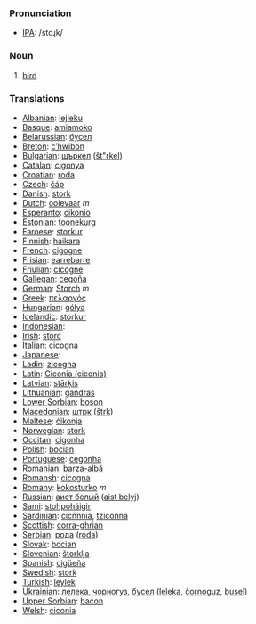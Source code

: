 === Pronunciation ===
*[[w:IPA|IPA]]: /stoɻk/

=== Noun ===

# [[bird]]

=== Translations ===

*[[Albanian]]: [[lejleku]]
*[[Basque]]: [[amiamoko]]
*[[Belarussian]]: [[бусел]]
*[[Breton]]: [[c’hwibon]]
*[[Bulgarian]]: [[щъркел]] ([[št"rkel]])
*[[Catalan]]: [[cigonya]]
*[[Croatian]]: [[roda]]
*[[Czech]]: [[čáp]]
*[[Danish]]: [[stork]]
*[[Dutch]]: [[ooievaar]] ''m''
*[[Esperanto]]: [[cikonio]]
*[[Estonian]]: [[toonekurg]]
*[[Faroese]]: [[storkur]]
*[[Finnish]]: [[haikara]]
*[[French]]: [[cigogne]] '' ''
*[[Frisian]]: [[earrebarre]]
*[[Friulian]]: [[cicogne]]
*[[Gallegan]]: [[cegoña]]
*[[German]]: [[Storch]] ''m''
*[[Greek]]: [[πελαργός]] '' ''
*[[Hungarian]]: [[gólya]]
*[[Icelandic]]: [[storkur]]
*[[Indonesian]]: [[]]
*[[Irish]]: [[storc]]
*[[Italian]]: [[cicogna]] '' ''
*[[Japanese]]: [[]]
*[[Ladin]]: [[zicogna]]
*[[Latin]]: [[Ciconia (ciconia)]] '' ''
*[[Latvian]]: [[stārķis]]
*[[Lithuanian]]: [[gandras]]
*[[Lower Sorbian]]: [[bośon]]
*[[Macedonian]]: [[штрк]] ([[štrk]])
*[[Maltese]]: [[ċikonja]]
*[[Norwegian]]: [[stork]]
*[[Occitan]]: [[cigonha]]
*[[Polish]]: [[bocian]] '' ''
*[[Portuguese]]: [[cegonha]]
*[[Romanian]]: [[barza-albă]]
*[[Romansh]]: [[cicogna]]
*[[Romany]]: [[kokosturko]] ''m''
*[[Russian]]: [[аист белый]] ([[aist belyj]]) '' ''
*[[Sami]]: [[stohpoháigir]]
*[[Sardinian]]: [[cicňnnia]], [[tziconna]]
*[[Scottish]]: [[corra-ghrian]]
*[[Serbian]]: [[рода]] ([[roda]])
*[[Slovak]]: [[bocian]]
*[[Slovenian]]: [[štorklja]]
*[[Spanish]]: [[cigüeña]] '' ''
*[[Swedish]]: [[stork]]
*[[Turkish]]: [[leylek]]
*[[Ukrainian]]: [[лелека]], [[чорногуз]], [[бусел]] ([[lеlеka]], [[čornoguz]], [[busеl]])
*[[Upper Sorbian]]: [[baćon]]
*[[Welsh]]: [[ciconia]]